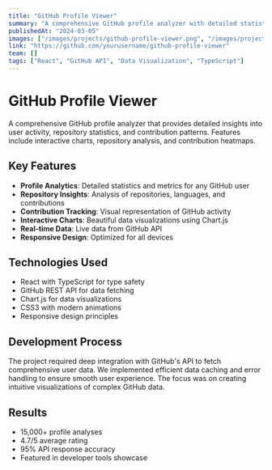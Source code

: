 ```yaml
---
title: "GitHub Profile Viewer"
summary: "A comprehensive GitHub profile analyzer with detailed statistics, repository insights, and contribution tracking"
publishedAt: "2024-03-05"
images: ["/images/projects/github-profile-viewer.png", "/images/projects/github-profile-viewer2.png", "/images/projects/github-profile-viewer3.png"]
link: "https://github.com/yourusername/github-profile-viewer"
team: []
tags: ["React", "GitHub API", "Data Visualization", "TypeScript"]
---
```


# GitHub Profile Viewer

A comprehensive GitHub profile analyzer that provides detailed insights into user activity, repository statistics, and contribution patterns. Features include interactive charts, repository analysis, and contribution heatmaps.

## Key Features

- **Profile Analytics**: Detailed statistics and metrics for any GitHub user
- **Repository Insights**: Analysis of repositories, languages, and contributions
- **Contribution Tracking**: Visual representation of GitHub activity
- **Interactive Charts**: Beautiful data visualizations using Chart.js
- **Real-time Data**: Live data from GitHub API
- **Responsive Design**: Optimized for all devices

## Technologies Used

- React with TypeScript for type safety
- GitHub REST API for data fetching
- Chart.js for data visualizations
- CSS3 with modern animations
- Responsive design principles

## Development Process

The project required deep integration with GitHub's API to fetch comprehensive user data. We implemented efficient data caching and error handling to ensure smooth user experience. The focus was on creating intuitive visualizations of complex GitHub data.

## Results

- 15,000+ profile analyses
- 4.7/5 average rating
- 95% API response accuracy
- Featured in developer tools showcase 